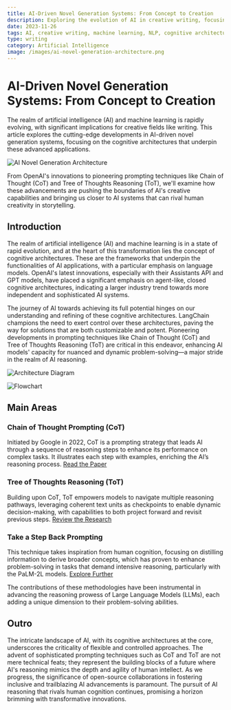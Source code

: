 ```yaml
---
title: AI-Driven Novel Generation Systems: From Concept to Creation
description: Exploring the evolution of AI in creative writing, focusing on cognitive architectures and advanced prompting techniques
date: 2023-11-26
tags: AI, creative writing, machine learning, NLP, cognitive architectures
type: writing
category: Artificial Intelligence
image: /images/ai-novel-generation-architecture.png
---
```


# AI-Driven Novel Generation Systems: From Concept to Creation

The realm of artificial intelligence (AI) and machine learning is rapidly evolving, with significant implications for creative fields like writing. This article explores the cutting-edge developments in AI-driven novel generation systems, focusing on the cognitive architectures that underpin these advanced applications.

![AI Novel Generation Architecture](/images/ai-novel-generation-architecture.png)

From OpenAI's innovations to pioneering prompting techniques like Chain of Thought (CoT) and Tree of Thoughts Reasoning (ToT), we'll examine how these advancements are pushing the boundaries of AI's creative capabilities and bringing us closer to AI systems that can rival human creativity in storytelling.

## Introduction

The realm of artificial intelligence (AI) and machine learning is in a state of rapid evolution, and at the heart of this transformation lies the concept of cognitive architectures. These are the frameworks that underpin the functionalities of AI applications, with a particular emphasis on language models. OpenAI's latest innovations, especially with their Assistants API and GPT models, have placed a significant emphasis on agent-like, closed cognitive architectures, indicating a larger industry trend towards more independent and sophisticated AI systems.

The journey of AI towards achieving its full potential hinges on our understanding and refining of these cognitive architectures. LangChain champions the need to exert control over these architectures, paving the way for solutions that are both customizable and potent. Pioneering developments in prompting techniques like Chain of Thought (CoT) and Tree of Thoughts Reasoning (ToT) are critical in this endeavor, enhancing AI models' capacity for nuanced and dynamic problem-solving—a major stride in the realm of AI reasoning.

![Architecture Diagram](https://blog.langchain.dev/content/images/2023/11/68747470733a2f2f636f7772697465722d696d616765732e73332e616d617a6f6e6177732e636f6d2f6172636869746563747572652e706e67--2-.png)

![Flowchart](https://blog.langchain.dev/content/images/2023/11/flowchart.15fed92e--2-.svg)

## Main Areas

### Chain of Thought Prompting (CoT)
Initiated by Google in 2022, CoT is a prompting strategy that leads AI through a sequence of reasoning steps to enhance its performance on complex tasks. It illustrates each step with examples, enriching the AI’s reasoning process. [Read the Paper](https://openreview.net/pdf?id=_VjQlMeSB_J)

### Tree of Thoughts Reasoning (ToT)
Building upon CoT, ToT empowers models to navigate multiple reasoning pathways, leveraging coherent text units as checkpoints to enable dynamic decision-making, with capabilities to both project forward and revisit previous steps. [Review the Research](https://www.searchenginejournal.com/research-shows-tree-of-thought-prompting-better-than-chain-of-thought/503094/)

### Take a Step Back Prompting
This technique takes inspiration from human cognition, focusing on distilling information to derive broader concepts, which has proven to enhance problem-solving in tasks that demand intensive reasoning, particularly with the PaLM-2L models. [Explore Further](https://arxiv.org/abs/2310.06117)

The contributions of these methodologies have been instrumental in advancing the reasoning prowess of Large Language Models (LLMs), each adding a unique dimension to their problem-solving abilities.

## Outro

The intricate landscape of AI, with its cognitive architectures at the core, underscores the criticality of flexible and controlled approaches. The advent of sophisticated prompting techniques such as CoT and ToT are not mere technical feats; they represent the building blocks of a future where AI's reasoning mimics the depth and agility of human intellect. As we progress, the significance of open-source collaborations in fostering inclusive and trailblazing AI advancements is paramount. The pursuit of AI reasoning that rivals human cognition continues, promising a horizon brimming with transformative innovations.

